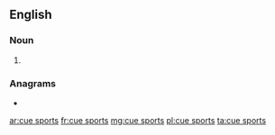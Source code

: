 ==English==

===Noun===
{{head|en|noun plural form}}

# {{plural of|cue sport|lang=en}}

===Anagrams===
* {{l|en|suspector}}

[[ar:cue sports]]
[[fr:cue sports]]
[[mg:cue sports]]
[[pl:cue sports]]
[[ta:cue sports]]